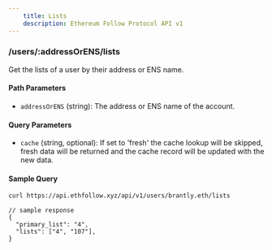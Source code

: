 ```yaml
---
    title: Lists
    description: Ethereum Follow Protocol API v1
---
```


### /users/\:addressOrENS/lists

Get the lists of a user by their address or ENS name.

#### Path Parameters

- `addressOrENS` (string): The address or ENS name of the account.

#### Query Parameters

- `cache` (string, optional): If set to 'fresh' the cache lookup will be skipped, fresh data will be returned and the cache record will be updated with the new data.

#### Sample Query

```sh
curl https://api.ethfollow.xyz/api/v1/users/brantly.eth/lists
```

```jsonc
// sample response
{
  "primary_list": "4",
  "lists": ["4", "107"],
}
```
